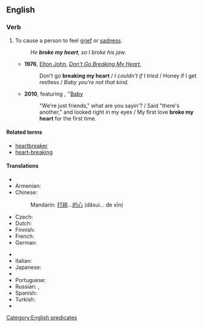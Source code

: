 ==English==

===Verb===
{{head|en|verb|head=[[break]] [[someone]][['s]] [[heart]]}}

# {{context|idiomatic|lang=en}} To cause a person to feel [[grief]] or [[sadness]].
#: ''He '''broke my heart''', so I broke his jaw.''
#* '''1976''', [[w:Elton John|Elton John]], ''[[w:Don't Go Breaking My Heart|Don't Go Breaking My Heart]]'',
#*: Don't go '''breaking my heart''' / ''I couldn't if I tried'' / Honey if I get restless / ''Baby you're not that kind.''
#* '''2010''', {{w|Justin Bieber}} featuring {{w|Ludacris}}, ''[[w:Baby (Justin Bieber song)|Baby]]
#*: "We're just friends," what are you sayin'? / Said "there's another," and looked right in my eyes / My first love '''broke my heart''' for the first time.

====Related terms====
* [[heartbreaker]]
* [[heart-breaking]]

====Translations====
{{trans-top|to cause a person to feel grief or sadness}}
* {{trreq|ar}}
* Armenian: {{t-|hy|սիրտը կոտրել|sc=Armn}}
* Chinese:
*: Mandarin: {{qualifier|break...'s heart}} [[打碎]]...[[的]][[心]] (dǎsuì... de xīn)
* Czech: {{t-|cs|zlomit srdce}} {{qualifier|+ dative case}}
* Dutch: {{t-|nl|iemand zijn/haar hart breken}}
* Finnish: {{t-|fi|särkeä jonkun sydän}}
* French: {{t-|fr|casser cœur}} {{qualifier|add pronouns [[mon]], [[ton]], etc., e.g. casser mon cœur - "to break my heart"}}
* German: {{t-|de|Herz brechen}} {{qualifier|add pronouns [[mein]], [[dein]], etc., e.g. mein Herz brechen - "to break my heart"}}
{{trans-mid}}
* {{trreq|hi}}
* Italian: {{t+|it|accorare}}
* Japanese: {{t-|ja|心を壊す|tr=こころをこわす, kokoro-o kowasu}}
* {{trreq|ko}}
* Portuguese: {{t-|pt|partir o coração (de alguém)}}
* Russian: {{t-|ru|разбивать сердце|tr=razbivát' sérdce}} {{impf}}, {{t-|ru|разбить сердце|tr=razbít' sérdce}}  {{impf}} {{qualifier|+ dative case or possessive pronouns used}}
* Spanish: {{t-|es|partirle a alguien el corazón}}
* Turkish: {{t+|tr|kalbini kırmak}}
* {{trreq|vi}}
{{trans-bottom}}

[[Category:English predicates]]